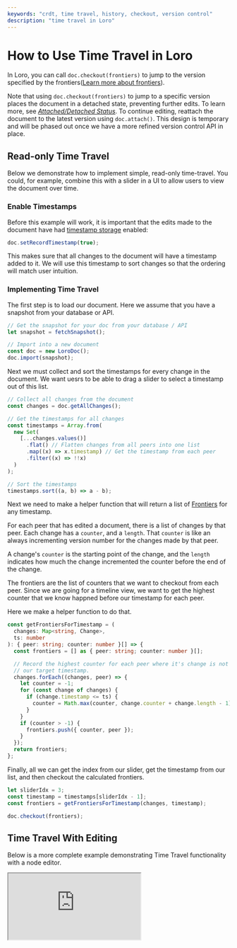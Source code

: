 ```yaml
---
keywords: "crdt, time travel, history, checkout, version control"
description: "time travel in Loro"
---
```


# How to Use Time Travel in Loro

In Loro, you can call `doc.checkout(frontiers)` to jump to the version specified
by the
frontiers([Learn more about frontiers](/docs/advanced/version_deep_dive#frontiers)).

Note that using `doc.checkout(frontiers)` to jump to a specific version places
the document in a detached state, preventing further edits. To learn more, see
[_Attached/Detached Status_](/docs/advanced/doc_state_and_oplog#attacheddetached-status).
To continue editing, reattach the document to the latest version using
`doc.attach()`. This design is temporary and will be phased out once we have a
more refined version control API in place.

## Read-only Time Travel

Below we demonstrate how to implement simple, read-only time-travel. You could,
for example, combine this with a slider in a UI to allow users to view the document
over time.

### Enable Timestamps

Before this example will work, it is important that the edits made to the document
have had [timestamp storage](/docs/advanced/timestamp) enabled:

```ts
doc.setRecordTimestamp(true);
```

This makes sure that all changes to the document will have a timestamp added to it.
We will use this timestamp to sort changes so that the ordering will match user
intuition.

### Implementing Time Travel

The first step is to load our document. Here we assume that you have a snapshot from your database
or API.

```ts
// Get the snapshot for your doc from your database / API
let snapshot = fetchSnapshot();

// Import into a new document
const doc = new LoroDoc();
doc.import(snapshot);
```

Next we must collect and sort the timestamps for every change in the document. We want uesrs to be
able to drag a slider to select a timestamp out of this list.

```ts
// Collect all changes from the document
const changes = doc.getAllChanges();

// Get the timestamps for all changes
const timestamps = Array.from(
  new Set(
    [...changes.values()]
      .flat() // Flatten changes from all peers into one list
      .map((x) => x.timestamp) // Get the timestamp from each peer
      .filter((x) => !!x)
  )
);

// Sort the timestamps
timestamps.sort((a, b) => a - b);
```

Next we need to make a helper function that will return a list of
[Frontiers](/docs/advanced/version_deep_dive#frontiers) for any timestamp.

For each peer that has edited a document, there is a list of changes by that peer. Each change has a
`counter`, and a `length`. That `counter` is like an always incrementing version number for the
changes made by that peer.

A change's `counter` is the starting point of the change, and the `length` indicates how much the
change incremented the counter before the end of the change.

The frontiers are the list of counters that we want to checkout from each peer. Since we are going
for a timeline view, we want to get the highest counter that we know happned before our timestamp
for each peer.

Here we make a helper function to do that.

```ts
const getFrontiersForTimestamp = (
  changes: Map<string, Change>,
  ts: number
): { peer: string; counter: number }[] => {
  const frontiers = [] as { peer: string; counter: number }[];

  // Record the highest counter for each peer where it's change is not later than
  // our target timestamp.
  changes.forEach((changes, peer) => {
    let counter = -1;
    for (const change of changes) {
      if (change.timestamp <= ts) {
        counter = Math.max(counter, change.counter + change.length - 1);
      }
    }
    if (counter > -1) {
      frontiers.push({ counter, peer });
    }
  });
  return frontiers;
};
```

Finally, all we can get the index from our slider, get the timestamp from our list, and then
checkout the calculated frontiers.

```ts
let sliderIdx = 3;
const timestamp = timestamps[sliderIdx - 1];
const frontiers = getFrontiersForTimestamp(changes, timestamp);

doc.checkout(frontiers);
```

## Time Travel With Editing

Below is a more complete example demonstrating Time Travel functionality with a node editor.

<iframe
  src="https://loro-react-flow-example.vercel.app/"
  onClick={() => {
    window.clarity?.("event", "play-time-travel");
  }}
  style={{
    width: "100%",
    height: 500,
    border: 0,
    borderRadius: 8,
    marginTop: 16,
    overflow: "hidden",
    filter: "invert(1) hue-rotate(180deg)",
  }}
  title="zxch3n/loro-react-flow-example/main"
  allow="accelerometer; ambient-light-sensor; camera; encrypted-media; geolocation; gyroscope; hid; microphone; midi; payment; usb; vr; xr-spatial-tracking"
  sandbox="allow-forms allow-modals allow-popups allow-presentation allow-same-origin allow-scripts"
></iframe>
